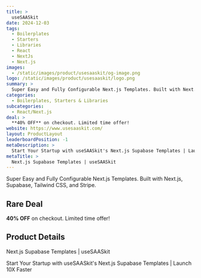 ```yaml
---
title: >
  useSAASkit
date: 2024-12-03
tags:
  - Boilerplates
  - Starters
  - Libraries
  - React
  - NextJs
  - Next.js
images:
  - /static/images/product/usesaaskit/og-image.png
logo: /static/images/product/usesaaskit/logo.png
summary: >
  Super Easy and Fully Configurable Next.js Templates. Built with Next.js, Supabase, Tailwind CSS, and Stripe.
categories:
  - Boilerplates, Starters & Libraries
subcategories:
  - React/Next.js
deal: >
  **40% OFF** on checkout. Limited time offer!
website: https://www.usesaaskit.com/
layout: ProductLayout
leaderboardPosition: -1
metaDescription: >
  Start Your Startup with useSAASkit's Next.js Supabase Templates | Launch 10X Faster
metaTitle: >
  Next.js Supabase Templates | useSAASkit
---
```

Super Easy and Fully Configurable Next.js Templates. Built with Next.js, Supabase, Tailwind CSS, and Stripe.

## Rare Deal

**40% OFF** on checkout. Limited time offer!

## Product Details

Next.js Supabase Templates | useSAASkit

Start Your Startup with useSAASkit's Next.js Supabase Templates | Launch 10X Faster
